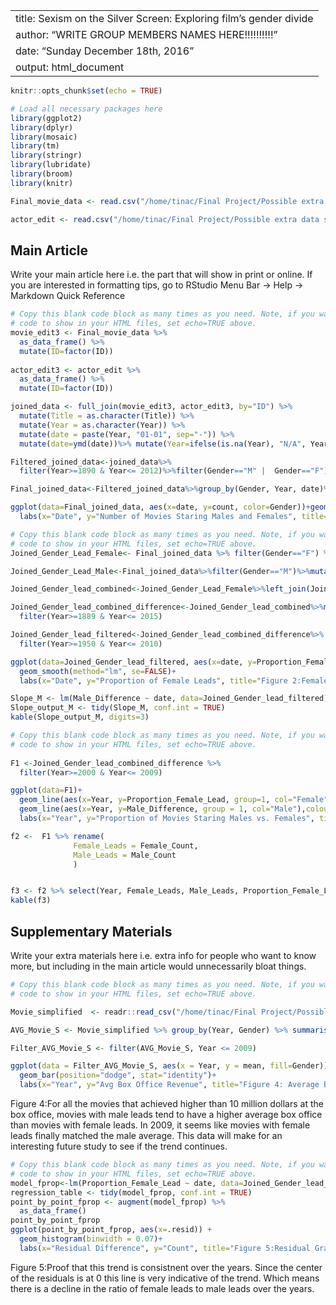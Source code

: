 
---
title: Sexism on the Silver Screen: Exploring film’s gender divide
author: "WRITE GROUP MEMBERS NAMES HERE!!!!!!!!!!"
date: "Sunday December 18th, 2016"
output: html_document
---

```r
knitr::opts_chunk$set(echo = TRUE)

# Load all necessary packages here
library(ggplot2)
library(dplyr)
library(mosaic)
library(tm)
library(stringr)
library(lubridate)
library(broom)
library(knitr)

Final_movie_data <- read.csv("/home/tinac/Final Project/Possible extra data set/Final_movie_data.txt", sep=";")

actor_edit <- read.csv("/home/tinac/Final Project/Possible extra data set/actor_edit.txt", sep=";")
```





## Main Article

Write your main article here i.e. the part that will show in print or online.
If you are interested in formatting tips, go to RStudio Menu Bar -> Help -> 
Markdown Quick Reference


```r
# Copy this blank code block as many times as you need. Note, if you want to
# code to show in your HTML files, set echo=TRUE above.
movie_edit3 <- Final_movie_data %>%
  as_data_frame() %>% 
  mutate(ID=factor(ID))
  
actor_edit3 <- actor_edit %>%  
  as_data_frame() %>% 
  mutate(ID=factor(ID))

joined_data <- full_join(movie_edit3, actor_edit3, by="ID") %>% 
  mutate(Title = as.character(Title)) %>% 
  mutate(Year = as.character(Year)) %>% 
  mutate(date = paste(Year, "01-01", sep="-")) %>% 
  mutate(date=ymd(date))%>% mutate(Year=ifelse(is.na(Year), "N/A", Year))

Filtered_joined_data<-joined_data%>% 
  filter(Year>=1890 & Year<= 2012)%>%filter(Gender=="M" |  Gender=="F")

Final_joined_data<-Filtered_joined_data%>%group_by(Gender, Year, date)%>%summarise(count=n())

ggplot(data=Final_joined_data, aes(x=date, y=count, color=Gender))+geom_point(stat="identity")+ 
  labs(x="Date", y="Number of Movies Staring Males and Females", title="Figure 1:Number of Movies Vs. The Gender of The Lead")
```



```r
# Copy this blank code block as many times as you need. Note, if you want to
# code to show in your HTML files, set echo=TRUE above.
Joined_Gender_Lead_Female<- Final_joined_data %>% filter(Gender=="F") %>% mutate(Female_Count=count)

Joined_Gender_Lead_Male<-Final_joined_data%>%filter(Gender=="M")%>%mutate(Male_Count=count)

Joined_Gender_lead_combined<-Joined_Gender_Lead_Female%>%left_join(Joined_Gender_Lead_Male, by = c("Year", "date"))%>%ungroup%>%select(Female_Count, Male_Count, Year, date)

Joined_Gender_lead_combined_difference<-Joined_Gender_lead_combined%>%mutate(Male_Difference=Male_Count/(Male_Count+Female_Count))%>%mutate(Proportion_Female_Lead=Female_Count/(Male_Count+Female_Count))%>% 
  filter(Year>=1889 & Year<= 2015)

Joined_Gender_lead_filtered<-Joined_Gender_lead_combined_difference%>% 
  filter(Year>=1950 & Year<= 2010)

ggplot(data=Joined_Gender_lead_filtered, aes(x=date, y=Proportion_Female_Lead))+geom_point(stat="identity")+
  geom_smooth(method="lm", se=FALSE)+ 
  labs(x="Date", y="Proportion of Female Leads", title="Figure 2:Female Have The Lead Role In Movies")

Slope_M <- lm(Male_Difference ~ date, data=Joined_Gender_lead_filtered)
Slope_output_M <- tidy(Slope_M, conf.int = TRUE)
kable(Slope_output_M, digits=3)
```


```r
# Copy this blank code block as many times as you need. Note, if you want to
# code to show in your HTML files, set echo=TRUE above.
 
F1 <-Joined_Gender_lead_combined_difference %>% 
  filter(Year>=2000 & Year<= 2009)

ggplot(data=F1)+
  geom_line(aes(x=Year, y=Proportion_Female_Lead, group=1, col="Female"),colour="red") +
  geom_line(aes(x=Year, y=Male_Difference, group = 1, col="Male"),colour="blue") + 
  labs(x="Year", y="Proportion of Movies Staring Males vs. Females", title="Figure 3:Gender Disparities of Movie Leads")

f2 <-  F1 %>% rename(
              Female_Leads = Female_Count,
              Male_Leads = Male_Count
              )


f3 <- f2 %>% select(Year, Female_Leads, Male_Leads, Proportion_Female_Lead, Male_Difference) 
kable(f3)
```

## Supplementary Materials

Write your extra materials here i.e. extra info for people who want to know
more, but including in the main article would unnecessarily bloat things.

```r
# Copy this blank code block as many times as you need. Note, if you want to
# code to show in your HTML files, set echo=TRUE above.

Movie_simplified  <- readr::read_csv("/home/tinac/Final Project/Possible extra data set/Movie_simplified.csv")

AVG_Movie_S <- Movie_simplified %>% group_by(Year, Gender) %>% summarise(mean=mean(AdjBoxOffice))

Filter_AVG_Movie_S <- filter(AVG_Movie_S, Year <= 2009)

ggplot(data = Filter_AVG_Movie_S, aes(x = Year, y = mean, fill=Gender)) +
  geom_bar(position="dodge", stat="identity")+ 
  labs(x="Year", y="Avg Box Office Revenue", title="Figure 4: Average Box Office Income between movies with Male Leads vs. Female Leads")
```
Figure 4:For all the movies that achieved higher than 10 million dollars at the box office, movies with male leads tend to have a higher average box office than movies with female leads. In 2009, it seems like movies with female leads finally matched the male average. This data will make for an interesting future study to see if the trend continues.

```r
# Copy this blank code block as many times as you need. Note, if you want to
# code to show in your HTML files, set echo=TRUE above.
model_fprop<-lm(Proportion_Female_Lead ~ date, data=Joined_Gender_lead_filtered)
regression_table <- tidy(model_fprop, conf.int = TRUE)
point_by_point_fprop <- augment(model_fprop) %>% 
  as_data_frame()
point_by_point_fprop
ggplot(point_by_point_fprop, aes(x=.resid)) +
  geom_histogram(binwidth = 0.07)+ 
  labs(x="Residual Difference", y="Count", title="Figure 5:Residual Graph For Regression line in Figure 2")
```
Figure 5:Proof that this trend is consistnent over the years. Since the center of the residuals is at 0 this line is very indicative of the trend. Which means there is a decline in the ratio of female leads to male leads over the years. 
